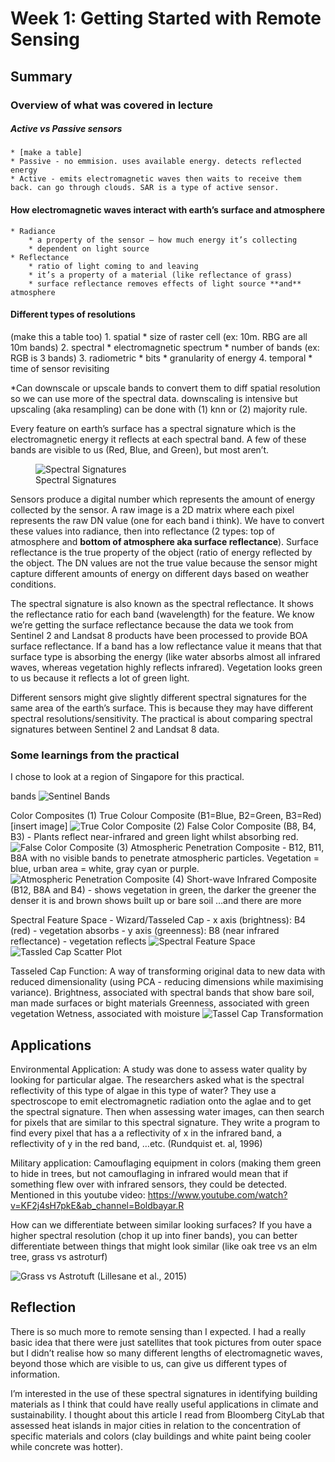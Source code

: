 # Week 1: Getting Started with Remote Sensing

## Summary

### Overview of what was covered in lecture

##### Active vs Passive sensors
    * [make a table]
    * Passive - no emmision. uses available energy. detects reflected energy
    * Active - emits electromagnetic waves then waits to receive them back. can go through clouds. SAR is a type of active sensor.
    
#### How electromagnetic waves interact with earth's surface and atmosphere
    * Radiance 
        * a property of the sensor — how much energy it’s collecting
        * dependent on light source
    * Reflectance
        * ratio of light coming to and leaving
        * it’s a property of a material (like reflectance of grass)
        * surface reflectance removes effects of light source **and** atmosphere

#### Different types of resolutions
(make this a table too)
1. spatial
  * size of raster cell (ex: 10m. RBG are all 10m bands)
2. spectral
  * electromagnetic spectrum
  * number of bands (ex: RGB is 3 bands)
3. radiometric
  * bits
  * granularity of energy
4. temporal
  * time of sensor revisiting

*Can downscale or upscale bands to convert them to diff spatial resolution so we can use more of the spectral data. downscaling is intensive but upscaling (aka resampling) can be done with (1) knn or (2) majority rule. 

Every feature on earth’s surface has a spectral signature which is the electromagnetic energy it reflects at each spectral band. A few of these bands are visible to us (Red, Blue, and Green), but most aren’t.

![Spectral Signatures]('media/wk1/SpectraclSignature.png')

Sensors produce a digital number which represents the amount of energy collected by the sensor. A raw image is a 2D matrix where each pixel represents the raw DN value (one for each band i think).  We have to convert these values into radiance, then into reflectance (2 types: top of atmosphere and **bottom of atmosphere aka surface reflectance**). Surface reflectance is the true property of the object (ratio of energy reflected by the object. The DN values are not the true value because the sensor might capture different amounts of energy on different days based on weather conditions.

The spectral signature is also known as the spectral reflectance. It shows the reflectance ratio for each band (wavelength) for the feature. We know we’re getting the surface reflectance because the data we took from Sentinel 2 and Landsat 8 products have been processed to provide BOA surface reflectance. If a band has a low reflectance value it means that that surface type is absorbing the energy (like water absorbs almost all infrared waves, whereas vegetation highly reflects infrared). Vegetation looks green to us because it reflects a lot of green light.

Different sensors might give slightly different spectral signatures for the same area of the earth’s surface. This is because they may have different spectral resolutions/sensitivity. The practical is about comparing spectral signatures between Sentinel 2 and Landsat 8 data.

### Some learnings from the practical

I chose to look at a region of Singapore for this practical.

bands
![Sentinel Bands]('media/wk1/bands2makeherdance.png')

Color Composites
(1) True Colour Composite (B1=Blue, B2=Green, B3=Red) [insert image]
![True Color Composite]('media/wk1/TrueColorComposite.png')
(2) False Color Composite (B8, B4, B3) - Plants reflect near-infrared and green light whilst absorbing red.
![False Color Composite]('media/wk1/FalseColorComposite.png')
(3) Atmospheric Penetration Composite - B12, B11, B8A with no visible bands to penetrate atmospheric particles. Vegetation = blue, urban area = white, gray cyan or purple.
![Atmospheric Penetration Composite]('media/wk1/AtmosphericPenetrationComposite.png')
(4) Short-wave Infrared Composite (B12, B8A and B4) - shows vegetation in green, the darker the greener the denser it is and brown shows built up or bare soil
...and there are more 

Spectral Feature Space - Wizard/Tasseled Cap
- x axis (brightness): B4 (red) - vegetation absorbs 
- y axis (greenness): B8 (near infrared reflectance) - vegetation reflects
![Spectral Feature Space]('media/wk1/spectralFreatureSpace.png')
![Tassled Cap Scatter Plot]('media/wk1/b4b8scatterplot.png')

Tasseled Cap Function: A way of transforming original data to new data with reduced dimensionality (using PCA - reducing dimensions while maximising variance).
Brightness, associated with spectral bands that show bare soil, man made surfaces or bight materials
Greenness, associated with green vegetation
Wetness, associated with moisture
![Tassel Cap Transformation]('media/wk1/TasselCapTransformation(BrightGreenWet).png')

## Applications

Environmental Application: A study was done to assess water quality by looking for particular algae. The researchers asked what is the spectral reflectivity of this type of algae in this type of water? They use a spectroscope to emit electromagnetic radiation onto the aglae and to get the spectral signature. Then when assessing water images, can then search for pixels that are similar to this spectral signature. They write a program to find every pixel that has a a reflectivity of x in the infrared band, a reflectivity of y in the red band, …etc. (Rundquist et. al, 1996)

Military application: Camouflaging equipment in colors (making them green to hide in trees, but not camouflaging in infrared would mean that if something flew over with infrared sensors, they could be detected. Mentioned in this youtube video: [https://www.youtube.com/watch?v=KF2j4sH7pkE&ab_channel=Boldbayar.R](https://www.youtube.com/watch?v=KF2j4sH7pkE&ab_channel=Boldbayar.R)

How can we differentiate between similar looking surfaces? If you have a higher spectral resolution (chop it up into finer bands), you can better differentiate between things that might look similar (like oak tree vs an elm tree, grass vs astroturf)

![Grass vs Astrotuft]('media/wk1/GrassAstroturf.png')
(Lillesane et al., 2015)

## Reflection

There is so much more to remote sensing than I expected. I had a really basic idea that there were just satellites that took pictures from outer space but I didn’t realise how so many different lengths of electromagnetic waves, beyond those which are visible to us, can give us different types of information.

I’m interested in the use of these spectral signatures in identifying building materials as I think that could have really useful applications in climate and sustainability. I thought about this article I read from Bloomberg CityLab that assessed heat islands in major cities in relation to the concentration of specific materials and colors (clay buildings and white paint being cooler while concrete was hotter).
